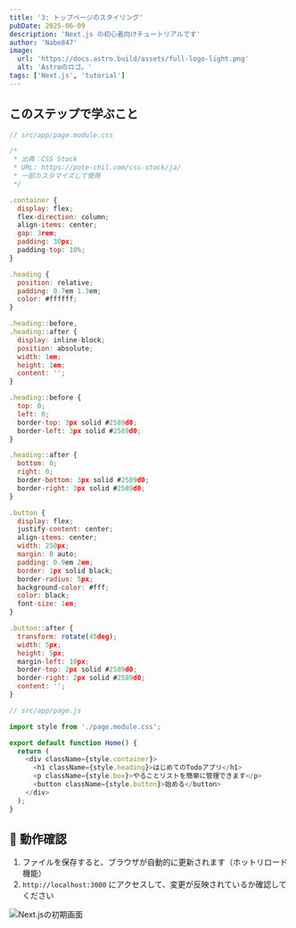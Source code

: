 ```yaml
---
title: '3: トップページのスタイリング'
pubDate: 2025-06-09
description: 'Next.js の初心者向けチュートリアルです'
author: 'Nabe847'
image:
  url: 'https://docs.astro.build/assets/full-logo-light.png'
  alt: 'Astroのロゴ。'
tags: ['Next.js', 'tutorial']
---
```


## このステップで学ぶこと

```javascript
// src/app/page.module.css

/* 
 * 出典：CSS Stock
 * URL: https://pote-chil.com/css-stock/ja/
 * 一部カスタマイズして使用
 */

.container {
  display: flex;
  flex-direction: column;
  align-items: center;
  gap: 3rem;
  padding: 30px;
  padding-top: 10%;
}

.heading {
  position: relative;
  padding: 0.7em 1.3em;
  color: #ffffff;
}

.heading::before,
.heading::after {
  display: inline-block;
  position: absolute;
  width: 1em;
  height: 1em;
  content: '';
}

.heading::before {
  top: 0;
  left: 0;
  border-top: 3px solid #2589d0;
  border-left: 3px solid #2589d0;
}

.heading::after {
  bottom: 0;
  right: 0;
  border-bottom: 3px solid #2589d0;
  border-right: 3px solid #2589d0;
}

.button {
  display: flex;
  justify-content: center;
  align-items: center;
  width: 250px;
  margin: 0 auto;
  padding: 0.9em 2em;
  border: 1px solid black;
  border-radius: 5px;
  background-color: #fff;
  color: black;
  font-size: 1em;
}

.button::after {
  transform: rotate(45deg);
  width: 5px;
  height: 5px;
  margin-left: 10px;
  border-top: 2px solid #2589d0;
  border-right: 2px solid #2589d0;
  content: '';
}

```

```javascript
// src/app/page.js

import style from './page.module.css';

export default function Home() {
  return (
    <div className={style.container}>
      <h1 className={style.heading}>はじめてのTodoアプリ</h1>
      <p className={style.box}>やることリストを簡単に管理できます</p>
      <button className={style.button}>始める</button>
    </div>
  );
}
```

## 🚀 動作確認

1. ファイルを保存すると、ブラウザが自動的に更新されます（ホットリロード機能）
2. `http://localhost:3000` にアクセスして、変更が反映されているか確認してください

![Next.jsの初期画面](../../../assets/step3-styled-top-page.png)

